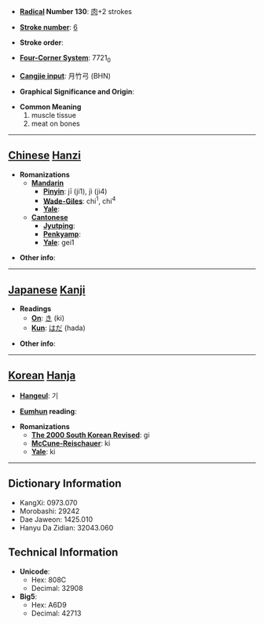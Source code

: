 * '''[[Wiktionary:Chinese radical index| Radical]] Number 130''': [[Wiktionary:Chinese radical index 肉|肉]]+2 strokes

* '''[[Wiktionary:Chinese total strokes index|Stroke number]]''': [[Wiktionary:Chinese total strokes index 6|6]]

* '''Stroke order''': 

* '''[[Wiktionary:Chinese four corner index|Four-Corner System]]''': 7721<sub>0</sub>

* '''[[Wiktionary:Chinese Cangjie index|Cangjie input]]''': 月竹弓 (BHN)

* '''Graphical Significance and Origin''': 

* '''Common Meaning'''
*#muscle tissue
*# meat on bones


----

== [[Chinese]] [[Hanzi]] ==

* '''Romanizations'''
** '''[[Mandarin]]'''
*** '''[[Pinyin]]''': jī (ji1), jì (ji4)
*** '''[[Wade-Giles]]''': chi<sup>1</sup>, chi<sup>4</sup>
*** '''[[Yale]]''': 
** '''[[Cantonese]]'''
*** '''[[Jyutping]]''':
*** '''[[Penkyamp]]''': 
*** '''[[Yale]]''': gei1

* '''Other info''': 

----

== [[Japanese]] [[Kanji]] ==

* '''Readings'''
** '''[[On]]''': [[き]] (ki)
** '''[[Kun]]''': [[はだ]] (hada)

* '''Other info''':  

----

== [[Korean]] [[Hanja]] ==

* '''[[Hangeul]]''': 기

* '''[[Eumhun]] reading''': 

* '''Romanizations'''
** '''[[The 2000 South Korean Revised Romanization|The 2000 South Korean Revised]]''': gi
** '''[[McCune-Reischauer]]''': ki
** '''[[Yale]]''': ki

----

== Dictionary Information ==

* KangXi: 0973.070
* Morobashi: 29242
* Dae Jaweon: 1425.010
* Hanyu Da Zidian: 32043.060

== Technical Information ==

* '''Unicode''':
** Hex: 808C
** Decimal: 32908
* '''Big5''':
** Hex: A6D9
** Decimal: 42713